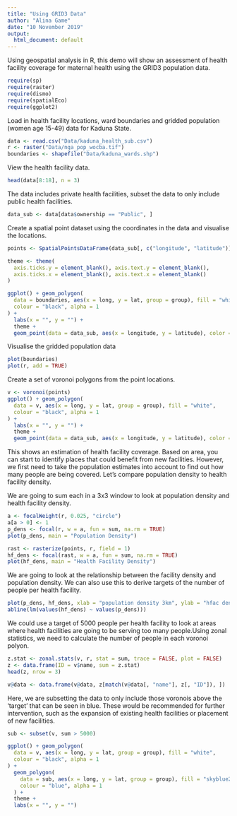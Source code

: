 ```yaml
---
title: "Using GRID3 Data"
author: "Alina Game"
date: "10 November 2019"
output:
  html_document: default
---
```


Using geospatial analysis in R, this demo will show an assessment of health facility coverage for maternal health using the GRID3 population data. 


```r
require(sp)
require(raster)
require(dismo)
require(spatialEco)
require(ggplot2)
```


Load in health facility locations, ward boundaries and gridded population (women age 15-49) data for Kaduna State.

```r
data <- read.csv("Data/kaduna_health_sub.csv")
r <- raster("Data/nga_pop_wocba.tif")
boundaries <- shapefile("Data/kaduna_wards.shp")
```

View the health facility data.

```r
head(data[8:18], n = 3)
```


The data includes private health facilities, subset the data to only include public health facilities.

```r
data_sub <- data[data$ownership == "Public", ]
```

Create a spatial point dataset using the coordinates in the data and visualise the locations.
```r
points <- SpatialPointsDataFrame(data_sub[, c("longitude", "latitude")], data_sub)

theme <- theme(
  axis.ticks.y = element_blank(), axis.text.y = element_blank(),
  axis.ticks.x = element_blank(), axis.text.x = element_blank()
)

ggplot() + geom_polygon(
  data = boundaries, aes(x = long, y = lat, group = group), fill = "white",
  colour = "black", alpha = 1
) +
  labs(x = "", y = "") +
  theme +
  geom_point(data = data_sub, aes(x = longitude, y = latitude), color = "blue")
```

Visualise the gridded population data 
```r
plot(boundaries)
plot(r, add = TRUE)
```

Create a set of voronoi polygons from the point locations. 

```r
v <- voronoi(points)
ggplot() + geom_polygon(
  data = v, aes(x = long, y = lat, group = group), fill = "white",
  colour = "black", alpha = 1
) +
  labs(x = "", y = "") +
  theme +
  geom_point(data = data_sub, aes(x = longitude, y = latitude), color = "blue")
```

This shows an estimation of health facility coverage. Based on area, you can start to identify places that could benefit from new facilities. However, we first need to take the population estimates into account to find out how many people are being covered. Let's compare population density to health facility density.

We are going to sum each in a 3x3 window to look at population density and health facility density.
```r
a <- focalWeight(r, 0.025, "circle")
a[a > 0] <- 1
p_dens <- focal(r, w = a, fun = sum, na.rm = TRUE)
plot(p_dens, main = "Population Density")

rast <- rasterize(points, r, field = 1)
hf_dens <- focal(rast, w = a, fun = sum, na.rm = TRUE)
plot(hf_dens, main = "Health Facility Density")
```


We are going to look at the relationship between the facility density and population density. We can also use this to derive targets of the number of people per health facility.
```r
plot(p_dens, hf_dens, xlab = "population density 3km", ylab = "hfac density 3km")
abline(lm(values(hf_dens) ~ values(p_dens)))
```

We could use a target of 5000 people per health facility to look at areas where health facilities are going to be serving too many people.Using zonal statistics, we need to calculate the number of people in each voronoi polyon. 

```r
z.stat <- zonal.stats(v, r, stat = sum, trace = FALSE, plot = FALSE)
z <- data.frame(ID = v$name, sum = z.stat)
head(z, nrow = 3)

v@data <- data.frame(v@data, z[match(v@data[, "name"], z[, "ID"]), ])
```

Here, we are subsetting the data to only include those voronois above the 'target' that can be seen in blue. These would be recommended for further intervention, such as the expansion of existing health facilities or placement of new facilities.  
```r
sub <- subset(v, sum > 5000)

ggplot() + geom_polygon(
  data = v, aes(x = long, y = lat, group = group), fill = "white",
  colour = "black", alpha = 1
) +
  geom_polygon(
    data = sub, aes(x = long, y = lat, group = group), fill = "skyblue2",
    colour = "blue", alpha = 1
  ) +
  theme +
  labs(x = "", y = "")
```

